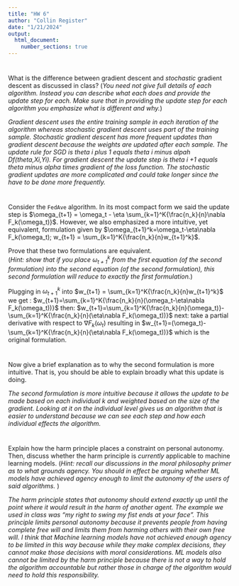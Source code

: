 ```yaml
---
title: "HW 6"
author: "Collin Register"
date: "1/21/2024"
output: 
  html_document:
    number_sections: true
---
```


#
What is the difference between gradient descent and *stochastic* gradient descent as discussed in class?  (*You need not give full details of each algorithm.  Instead you can describe what each does and provide the update step for each.  Make sure that in providing the update step for each algorithm you emphasize what is different and why.*)

*Gradient descent uses the entire training sample in each iteration of the algorithm whereas stochastic gradient descent uses part of the training sample. Stochastic gradient descent has more frequent updates than gradient descent because the weights are updated after each sample. The update rule for SGD is theta i plus 1 equals theta i minus alpah Df(theta,Xi,Yi). For gradient descent the update step is theta i +1 equals theta minus alpha times gradient of the loss function. The stochastic gradient updates are more complicated and could take longer since the have to be done more frequently.* 

#
Consider the `FedAve` algorithm.  In its most compact form we said the update step is $\omega_{t+1} = \omega_t - \eta \sum_{k=1}^K{\frac{n_k}{n}\nabla F_k(\omega_t)}$.  However, we also emphasized a more intuitive, yet equivalent, formulation given by $\omega_{t+1}^k=\omega_t-\eta\nabla F_k(\omega_t); w_{t+1} = \sum_{k=1}^K{\frac{n_k}{n}w_{t+1}^k}$.  

Prove that these two formulations are equivalent.  
(*Hint: show that if you place $\omega_{t+1}^k$ from the first equation (of the second formulation) into the second equation (of the second formulation), this second formulation will reduce to exactly the first formulation.*) 


Plugging in $\omega_{t+1}^k$ into  $w_{t+1} = \sum_{k=1}^K{\frac{n_k}{n}w_{t+1}^k}$ 
we get : 
  $w_{t+1}=\sum_{k=1}^K{\frac{n_k}{n}(\omega_t-\eta\nabla F_k(\omega_t))}$
then:
  $w_{t+1}=\sum_{k=1}^K{\frac{n_k}{n}(\omega_t)}-\sum_{k=1}^K{\frac{n_k}{n}(\eta\nabla F_k(\omega_t))}$
next:
   take a partial derivative with respect to $\nabla F_k(\omega_t)$ resulting in
     $w_{t+1}=(\omega_t)-\sum_{k=1}^K{\frac{n_k}{n}(\eta\nabla F_k(\omega_t))}$
     which is the original formulation.
  

#
Now give a brief explanation as to why the second formulation is more intuitive.  That is, you should be able to explain broadly what this update is doing.  

*The second formulation is more intuitive because it allows the update to be made based on each individual k and weighted based on the size of the gradient.  Looking at it on the individual level gives us an algorithm that is easier to understand because we can see each step and how each individual effects the algorithm.*

# 
Explain how the harm principle places a constraint on personal autonomy.  Then, discuss whether the harm principle is *currently* applicable to machine learning models.  (*Hint: recall our discussions in the moral philosophy primer as to what grounds agency.  You should in effect be arguing whether ML models have achieved agency enough to limit the autonomy of the users of said algorithms.* )

*The harm principle states that autonomy should extend exactly up until the point where it would result in the harm of another agent. The example we used in class was "my right to swing my fist ends at your face".  This principle limits personal autonomy because it prevents people from having complete free will and limits them from harming others with their own free will. I think that Machine learning models have not achieved enough agency to be limited in this way because while they make complex decisions, they cannot make those decisions with moral considerations. ML models also cannot be limited by the harm principle because there is not a way to hold the algorithm accountable but rather those in charge of the algorithm would need to hold this responsibility. *



